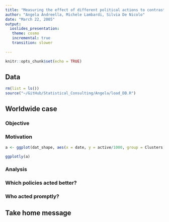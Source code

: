 ```yaml
---
title: "Measuring the effect of different political actions to contrast the contagion of COVID19"
author: "Angela Andreella, Michele Lambardi, Silvia De Nicolo"
date: "March 22, 2005"
output:
  ioslides_presentation: 
   theme: cosmo
   incremental: true
   transition: slower
    
---
```


```r
knitr::opts_chunk$set(echo = TRUE)
```

## Data

```r
rm(list = ls())
source("~/GitHub/Statistical_Consulting/Angela/load_DB.R")
```


## Worldwide case

### Objective


### Motivation

```r
a <- ggplot(dat_shape, aes(x = date, y = active/1000, group = Clusters, color = Clusters)) + geom_smooth() + scale_x_date(date_labels = "%b %d") + theme_classic() + ylab("Active per 1000") + xlab("Date") 

ggplotly(a)
```

### Analysis


### Which policies acted better?


### Who acted promptly?


## Take home message

